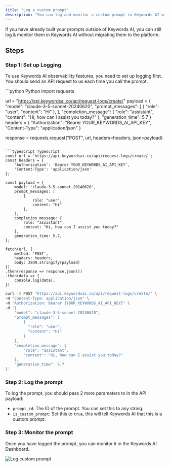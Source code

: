```yaml
---
title: "Log a custom prompt"
description: "You can log and monitor a custom prompt in Keywords AI without creating a prompt in the Keywords AI platform."
---
```


If you have already built your prompts outside of Keywords AI, you can still log & monitor them in Keywords AI without migrating them to the platform.


## Steps

### Step 1: Set up Logging
To use Keywords AI observability features, you need to set up logging first. You should send an API request to us each time you call the prompt. 

<CodeGroup>
```python Python
import requests

url = "https://api.keywordsai.co/api/request-logs/create/"
payload = {
    "model": "claude-3-5-sonnet-20240620",
    "prompt_messages": [
        {
            "role": "user",
            "content": "Hi"
        },
    ],
    "completion_message": {
        "role": "assistant",
        "content": "Hi, how can I assist you today?"
    },
    "generation_time": 5.7
}
headers = {
    "Authorization": "Bearer YOUR_KEYWORDS_AI_API_KEY",
    "Content-Type": "application/json"
}

response = requests.request("POST", url, headers=headers, json=payload)
```

```typescript Typescript
const url = 'https://api.keywordsai.co/api/request-logs/create/';
const headers = {
    'Authorization': 'Bearer YOUR_KEYWORDS_AI_API_KEY',
    'Content-Type': 'application/json'
};

const payload = {
    model: 'claude-3-5-sonnet-20240620',
    prompt_messages: [
        {
            role: "user",
            content: "Hi"
        },
    ],
    completion_message: {
        role: "assistant",
        content: "Hi, how can I assist you today?"
    },
    generation_time: 5.7,
};

fetch(url, {
    method: 'POST',
    headers: headers,
    body: JSON.stringify(payload)
})
.then(response => response.json())
.then(data => {
    console.log(data);
})
```

```bash Bash
curl -X POST "https://api.keywordsai.co/api/request-logs/create/" \
-H "Content-Type: application/json" \
-H "Authorization: Bearer {YOUR_KEYWORDS_AI_API_KEY}" \
-d '{
    "model": "claude-3-5-sonnet-20240620",
    "prompt_messages": [
        {
          "role": "user",
          "content": "Hi"
        }
    ],
    "completion_message": {
        "role": "assistant",
        "content": "Hi, how can I assist you today?"
    },
    "generation_time": 5.7
}'
```
</CodeGroup>

### Step 2: Log the prompt
To log the prompt, you should pass 2 more parameters to in the API payload:
- `prompt_id`: The ID of the prompt. You can set this to any string.
- `is_custom_prompt`: Set this to `true`, this will tell Keywords AI that this is a custom prompt.


### Step 3: Monitor the prompt
Once you have logged the prompt, you can monitor it in the Keywords AI Dashboard.
<Frame>
<img src="https://keywordsai-static.s3.us-east-1.amazonaws.com/docs/prompt/top-prompt-graph.png" alt="Log custom prompt" />
</Frame>















